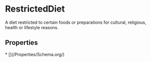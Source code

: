 
# RestrictedDiet

A diet restricted to certain foods or preparations for cultural, religious, health or lifestyle reasons.

## Properties

<Grid>
* [](/Properties/Schema.org/)

</Grid>

